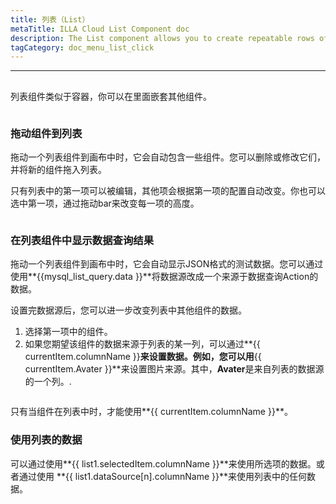 ```yaml
---
title: 列表（List）
metaTitle: ILLA Cloud List Component doc
description: The List component allows you to create repeatable rows of data whose look and feel are defined by you.
tagCategory: doc_menu_list_click
---
```

---

## <Heading hidden>列表（List）</Heading>

列表组件类似于容器，你可以在里面嵌套其他组件。

<img
  src='https://cdn.illacloud.com/official-website/img/docs/assemble/list.png'
  alt=""
/>

### 拖动组件到列表

拖动一个列表组件到画布中时，它会自动包含一些组件。您可以删除或修改它们，并将新的组件拖入列表。

只有列表中的第一项可以被编辑，其他项会根据第一项的配置自动改变。你也可以选中第一项，通过拖动bar来改变每一项的高度。

<img
  src='https://cdn.illacloud.com/official-website/img/docs/assemble/list1.png'
  alt=""
/>

### 在列表组件中显示数据查询结果

拖动一个列表组件到画布中时，它会自动显示JSON格式的测试数据。您可以通过使用**{{mysql_list_query.data }}**将数据源改成一个来源于数据查询Action的数据。

设置完数据源后，您可以进一步改变列表中其他组件的数据。

1. 选择第一项中的组件。
2. 如果您期望该组件的数据来源于列表的某一列，可以通过**{{ currentItem.columnName }}**来设置数据。例如，您可以用**{{ currentItem.Avater }}**来设置图片来源。其中，**Avater**是来自列表的数据源的一个列。.

<img
  src='https://cdn.illacloud.com/official-website/img/docs/assemble/list2.png'
  alt=""
/>

只有当组件在列表中时，才能使用**{{ currentItem.columnName }}**。

### 使用列表的数据

可以通过使用**{{ list1.selectedItem.columnName }}**来使用所选项的数据。或者通过使用 **{{ list1.dataSource[n].columnName }}**来使用列表中的任何数据。

<img
  src='https://cdn.illacloud.com/official-website/img/docs/assemble/list3.png'
  alt=""
/>

